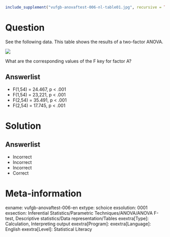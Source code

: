 ```r
include_supplement("vufgb-anovaftest-006-nl-table01.jpg", recursive = TRUE)
```

Question
========

See the following data. This table shows the results of a two-factor ANOVA.

![](vufgb-anovaftest-006-nl-table01.jpg)
  
What are the corresponding values of the F key for factor A?  
  
Answerlist
----------
* F(1,54) = 24.467, p < .001
* F(1,54) = 23,221, p < .001
* F(2,54) = 35.491, p < .001
* F(2,54) = 17.745, p < .001

Solution
========

Answerlist
----------
* Incorrect
* Incorrect
* Incorrect
* Correct

Meta-information
================
exname: vufgb-anovaftest-006-en
extype: schoice
exsolution: 0001
exsection: Inferential Statistics/Parametric Techniques/ANOVA/ANOVA F-test, Descriptive statistics/Data representation/Tables
exextra[Type]: Calculation, Interpreting output
exextra[Program]: 
exextra[Language]: English
exextra[Level]: Statistical Literacy
